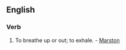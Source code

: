 ==English==

===Verb===
{{en-verb|upbreathes|upbreathing|upbreathed}}

# {{obsolete}} To breathe up or out; to exhale. - [[Marston]]